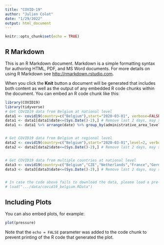 ```yaml
---
title: "COVID-19"
author: "Julien Colot"
date: "1/29/2022"
output: html_document
---
```


```r
knitr::opts_chunk$set(echo = TRUE)
```

## R Markdown

This is an R Markdown document. Markdown is a simple formatting syntax for authoring HTML, PDF, and MS Word documents. For more details on using R Markdown see <http://rmarkdown.rstudio.com>.

When you click the **Knit** button a document will be generated that includes both content as well as the output of any embedded R code chunks within the document. You can embed an R code chunk like this:

```r
library(COVID19)
library(tidyverse)
# Get COVID19 data from Belgium at national level
data1 <- covid19(country=c("Belgium"),start="2020-03-01", verbose=FALSE)
data1 <- data1[data1$date<=(Sys.Date()-2),] # Remove last 2 days, may still be incomplete
data1 <- data1 %>% arrange(date) %>% group_by(administrative_area_level_1) %>% mutate(confirmed_daily=c(data1$confirmed[1],diff(confirmed))) %>% ungroup() # Add daily confirmed cases


# Get COVID19 data from Belgium at regional level
data2 <- covid19(country=c("Belgium"),start="2020-03-01",level=2, verbose=FALSE)
data2 <- data2[data2$date<=(Sys.Date()-2),] # Remove last 2 days, may still be incomplete


# Get COVID19 data from multiple countries at national level
data3 <- covid19(country=c("Belgium","CZE","Netherlands","France","Germany","United Kingdom"),start="2020-03-01", verbose=FALSE)
data3 <- data3[data3$date<=(Sys.Date()-2),] # Remove last 2 days, may still be incomplete 


# In case the code above fails to download the data, please load a pre-downloaded version here:
# load(".../data/covid19_belgium.RData")
```

## Including Plots

You can also embed plots, for example:

```r
plot(pressure)
```

Note that the `echo = FALSE` parameter was added to the code chunk to prevent printing of the R code that generated the plot.
